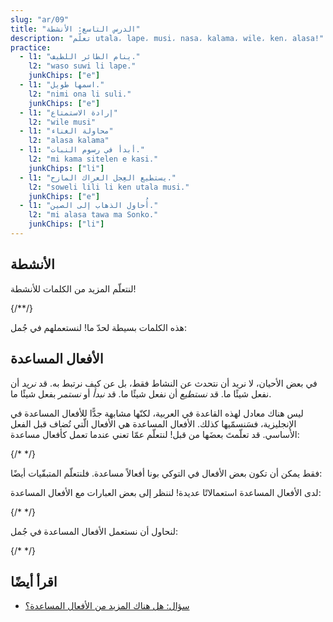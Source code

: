 ```yaml
---
slug: "ar/09"
title: "الدرس التاسع: الأنشطة"
description: "تعلّم utala، lape، musi، nasa، kalama، wile، ken، alasa!"
practice:
  - l1: "ينام الطائر اللطيف."
    l2: "waso suwi li lape."
    junkChips: ["e"]
  - l1: "اسمها طويل."
    l2: "nimi ona li suli."
    junkChips: ["e"]
  - l1: "إرادة الاستمتاع"
    l2: "wile musi"
  - l1: "محاولة الغناء"
    l2: "alasa kalama"
  - l1: "أبدأ في رسوم النبات."
    l2: "mi kama sitelen e kasi."
    junkChips: ["li"]
  - l1: "يستطيع العِجل العراك المازح."
    l2: "soweli lili li ken utala musi."
    junkChips: ["e"]
  - l1: "أُحاول الذهاب إلى الصين."
    l2: "mi alasa tawa ma Sonko."
    junkChips: ["li"]
---
```



## الأنشطة

لنتعلّم المزيد من الكلمات للأنشطة!

<List>
  <Word sl="utala" m="الهجوم، الحرب، العراك" />
  <Word sl="lape" m="النوم، الاستراح" />
  <Word sl="kalama" m="إصدار الصوت؛ صوت" />
  <Word sl="musi" m="الاستمتاع؛ مضحك، ممتع، مثير للاهتمام" />
  <Word sl="nasa" m="غريب، عجيب، سخيف" />
  {/*<Word sl="lipu" m="ورقة، كتاب، بطاقة، دفتر، موقع إلكتروني؛ أي شيء مسطّح لديه 󱥡 معلومات" />*/}
</List>

هذه الكلمات بسيطة لحدّ ما! لنستعملهم في جُمل:

<List>
  <Sentence sl="soweli li utala e jan." m="هاجم الحيوان شخصًا." />
  <Sentence sl="sina lape lon tomo." m="أنت تنام في البيت." />
  <Sentence sl="nimi ona li nasa tawa mi." m="اسمها غريب بالنسبة إلي." />
  <Sentence
    sl="jan lili li musi tan kalama."
    m="يستمتع الطفل بسبب الأصوات."
  />
</List>

## الأفعال المساعدة

في بعض الأحيان، لا نريد أن نتحدث عن النشاط فقط، بل عن كيف نرتبط به. قد _نريد_ أن نفعل شيئًا ما. قد _نستطيع_ أن نفعل شيئًا ما. قد _نبدأ_ أو _نستمر_ بفعل شيئًا ما.

ليس هناك معادل لهذه القاعدة في العربية، لكنّها مشابهة جدًّا للأفعال المساعدة في الإنجليزية، فسَنسمّيها كذلك. الأفعال المساعدة هي الأفعال الّتي تُضاف قبل الفعل الأساسي. قد تعلّمتَ بعضَها من قبل! لنتعلّم عمّا تعني عندما تعمل كأفعال مساعدة:

<List>
  <Word sl="kama" m="بدء ال...، إصباح..." />
  <Word sl="awen" m="الاستمرار في..." />
  {/* <Word sl="sona" m="المعرفة كيف..." /> */}
</List>

فقط يمكن أن تكون بعض الأفعال في التوكي بونا أفعالاً مساعدة. فلنتعلّم المتبقّيات أيضًا:

<List>
  <Word sl="wile" m="إرادة ..." />
  <Word sl="ken" m="الاستطاعة أن..." />
  <Word sl="alasa" m="المحاولة أن..." />
</List>

لدى الأفعال المساعدة استعمالاتًا عديدة! لننظر إلى بعض العبارات مع الأفعال المساعدة:

<List>
  <Word sl="wile lape" m="إرادة النوم" />
  <Word sl="awen pona" m="الاستمرار في التحسّن" />
  <Word sl="kama sona" m="الإصباح مثقّف، التعلّم" />
  {/* <Word sl="sona sitelen" m="معرفة كيفيّة الرسم" /> */}
  <Word sl="alasa kama wawa" m="المحاولة أن يصبح قويًّا" />
</List>

لنحاول أن نستعمل الأفعال المساعدة في جُمل:

<List>
  <Sentence sl="waso lili li wile lape." m="يريد الطائر الصغير أن ينام." />
  {/* <Sentence sl="jan li sona moku e kasi." m="يعرف الأشخاص كيفية أكل النباتات." /> */}
  <Sentence sl="mi kama sona e toki pona." m="أنا أتعلّم التوكي بونا." />
  <Sentence sl="sina alasa tawa ma Tosi." m="إنّك تحاول أن تذهب إلى المانيا." />
  <Sentence
    sl="toki ona li awen nasa tawa mi."
    m="كلامه لا يزال غريبًا بالنسبة إلي."
  />
</List>

<Practice exercises={frontmatter.practice} />

## اقرأ أيضًا
* [سؤال: هل هناك المزيد من الأفعال المساعدة؟](/ar/more-preverbs/)
